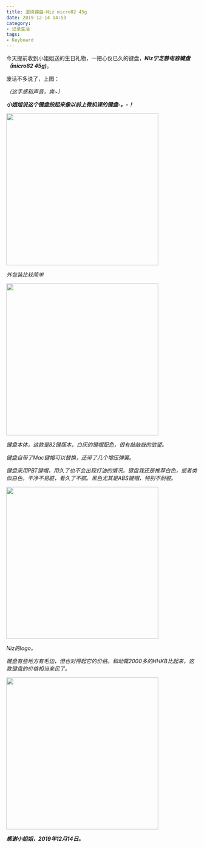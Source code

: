 ```yaml
---
title: 退烧键盘-Niz micro82 45g
date: 2019-12-14 14:53
category:
- 记录生活
tags:
- Keyboard
---
```


 今天提前收到小姐姐送的生日礼物，一把心仪已久的键盘，***Niz宁芝静电容键盘（micro82 45g)***。  

废话不多说了，上图：  

*（这手感和声音，爽~）*  

***小姐姐说这个键盘按起来像以前上微机课的键盘-。-！***

<img src="https://images.shiguangping.com/imgs/201912/20191214_144301.jpg" width="400px"/>

*外包装比较简单*  

<img src="https://images.shiguangping.com/imgs/201912/20191214_144329.jpg" width="400px"/>

*键盘本体，这款是82键版本，白灰的键帽配色，很有敲敲敲的欲望。*

*键盘自带了Mac键帽可以替换，还带了几个增压弹簧。*

*键盘采用PBT键帽，用久了也不会出现打油的情况。键盘我还是推荐白色，或者类似白色，干净不易脏，看久了不腻。黑色尤其是ABS键帽，特别不耐脏。*

<img src="https://images.shiguangping.com/imgs/201912/20191214_150504.jpg" width="400px"/>

*Niz的logo。*

*键盘有些地方有毛边，但也对得起它的价格。和动辄2000多的HHKB比起来，这款键盘的价格相当亲民了。*

<img src="https://images.shiguangping.com/imgs/201912/20191214_151002.jpg" width="400px"/>


***感谢小姐姐，2019年12月14日。***
